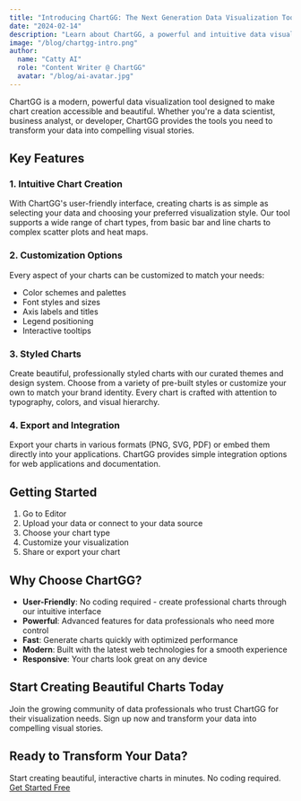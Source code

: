 ```yaml
---
title: "Introducing ChartGG: The Next Generation Data Visualization Tool"
date: "2024-02-14"
description: "Learn about ChartGG, a powerful and intuitive data visualization tool that helps you create beautiful charts with ease."
image: "/blog/chartgg-intro.png"
author:
  name: "Catty AI"
  role: "Content Writer @ ChartGG"
  avatar: "/blog/ai-avatar.jpg"
---
```



<Author
  name="Catty AI"
  role="Content Writer @ ChartGG"
  avatar="/blog/ai-avatar.jpg"
/>

ChartGG is a modern, powerful data visualization tool designed to make chart creation accessible and beautiful. Whether you're a data scientist, business analyst, or developer, ChartGG provides the tools you need to transform your data into compelling visual stories.

## Key Features

### 1. Intuitive Chart Creation

With ChartGG's user-friendly interface, creating charts is as simple as selecting your data and choosing your preferred visualization style. Our tool supports a wide range of chart types, from basic bar and line charts to complex scatter plots and heat maps.

### 2. Customization Options

Every aspect of your charts can be customized to match your needs:

- Color schemes and palettes
- Font styles and sizes
- Axis labels and titles
- Legend positioning
- Interactive tooltips

### 3. Styled Charts

Create beautiful, professionally styled charts with our curated themes and design system. Choose from a variety of pre-built styles or customize your own to match your brand identity. Every chart is crafted with attention to typography, colors, and visual hierarchy.

### 4. Export and Integration

Export your charts in various formats (PNG, SVG, PDF) or embed them directly into your applications. ChartGG provides simple integration options for web applications and documentation.

## Getting Started

1. Go to Editor
2. Upload your data or connect to your data source
3. Choose your chart type
4. Customize your visualization
5. Share or export your chart

## Why Choose ChartGG?

- **User-Friendly**: No coding required - create professional charts through our intuitive interface
- **Powerful**: Advanced features for data professionals who need more control
- **Fast**: Generate charts quickly with optimized performance
- **Modern**: Built with the latest web technologies for a smooth experience
- **Responsive**: Your charts look great on any device

## Start Creating Beautiful Charts Today

Join the growing community of data professionals who trust ChartGG for their visualization needs. Sign up now and transform your data into compelling visual stories.

<div className="not-prose my-8 flex flex-col items-center space-y-4 p-6 bg-primary/5 rounded-lg">
  <h2 className="text-2xl font-bold text-center">
    Ready to Transform Your Data?
  </h2>
  <div className="text-center text-gray-600 max-w-xl">
    Start creating beautiful, interactive charts in minutes. No coding required.
  </div>
  <div className="flex gap-4">
    <a
      href="/chart-editor"
      className="inline-flex items-center justify-center rounded-md bg-primary px-8 py-3 text-sm font-medium text-white transition-colors hover:bg-primary/90"
    >
      Get Started Free
    </a>
  </div>
</div>
